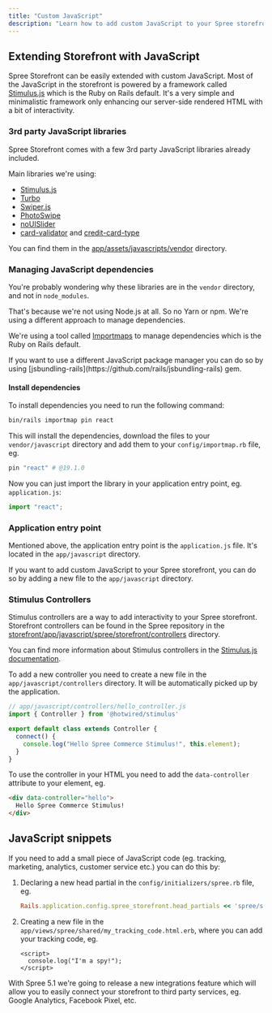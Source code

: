 ```yaml
---
title: "Custom JavaScript"
description: "Learn how to add custom JavaScript to your Spree storefront"
---
```


## Extending Storefront with JavaScript

Spree Storefront can be easily extended with custom JavaScript. Most of the JavaScript in the storefront is powered by a framework called [Stimulus.js](https://stimulus.hotwired.dev/) which is the Ruby on Rails default. It's a very simple and minimalistic framework only enhancing our server-side rendered HTML with a bit of interactivity.

### 3rd party JavaScript libraries

Spree Storefront comes with a few 3rd party JavaScript libraries already included.

Main libraries we're using:

* [Stimulus.js](https://stimulus.hotwired.dev/)
* [Turbo](https://turbo.hotwired.dev/)
* [Swiper.js](https://swiper.com/)
* [PhotoSwipe](https://photoswipe.com/)
* [noUISlider](https://refreshless.com/nouislider/)
* [card-validator](https://github.com/braintree/card-validator) and [credit-card-type](https://github.com/braintree/credit-card-type)

You can find them in the [app/assets/javascripts/vendor](https://github.com/spree/spree/blob/main/storefront/vendor/javascript) directory.

### Managing JavaScript dependencies

You're probably wondering why these libraries are in the `vendor` directory, and not in `node_modules`.

That's because we're not using Node.js at all. So no Yarn or npm. We're using a different approach to manage dependencies.

We're using a tool called [Importmaps](https://github.com/rails/importmap-rails) to manage dependencies which is the Ruby on Rails default.

<Info>
If you want to use a different JavaScript package manager you can do so by using [jsbundling-rails](https://github.com/rails/jsbundling-rails) gem.
</Info>

#### Install dependencies

To install dependencies you need to run the following command:

```bash
bin/rails importmap pin react
```

This will install the dependencies, download the files to your `vendor/javascript` directory and add them to your `config/importmap.rb` file, eg.

```ruby
pin "react" # @19.1.0
```

Now you can just import the library in your application entry point, eg. `application.js`:

```js
import "react";
```

### Application entry point

Mentioned above, the application entry point is the `application.js` file. It's located in the `app/javascript` directory.

If you want to add custom JavaScript to your Spree storefront, you can do so by adding a new file to the `app/javascript` directory.

### Stimulus Controllers

Stimulus controllers are a way to add interactivity to your Spree storefront. Storefront controllers can be found in the Spree repository in the [storefront/app/javascript/spree/storefront/controllers](https://github.com/spree/spree/tree/main/storefront/app/javascript/spree/storefront/controllers) directory.

You can find more information about Stimulus controllers in the [Stimulus.js documentation](https://stimulus.hotwired.dev/handbook/controllers).

To add a new controller you need to create a new file in the `app/javascript/controllers` directory. It will be automatically picked up by the application.

```js
// app/javascript/controllers/hello_controller.js
import { Controller } from '@hotwired/stimulus'

export default class extends Controller {
  connect() {
    console.log("Hello Spree Commerce Stimulus!", this.element);
  }
}
```

To use the controller in your HTML you need to add the `data-controller` attribute to your element, eg.

```html
<div data-controller="hello">
  Hello Spree Commerce Stimulus!
</div>
```

## JavaScript snippets

If you need to add a small piece of JavaScript code (eg. tracking, marketing, analytics, customer service etc.) you can do this by:

1. Declaring a new head partial in the `config/initializers/spree.rb` file, eg.

    ```ruby
    Rails.application.config.spree_storefront.head_partials << 'spree/shared/my_tracking_code'
    ```

2. Creating a new file in the `app/views/spree/shared/my_tracking_code.html.erb`, where you can add your tracking code, eg.

    ```erb
    <script>
      console.log("I'm a spy!");
    </script>
    ```

<Info>
With Spree 5.1 we're going to release a new integrations feature which will allow you to easily connect your storefront to third party services, eg. Google Analytics, Facebook Pixel, etc.
</Info>